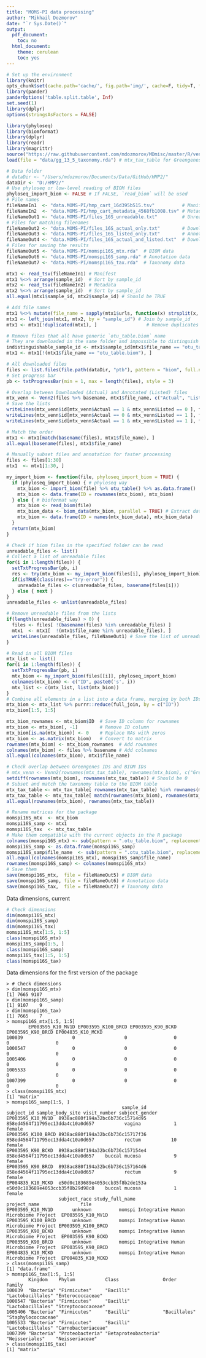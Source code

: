 ---
title: "MOMS-PI data processing"
author: "Mikhail Dozmorov"
date: "`r Sys.Date()`"
output:
  pdf_document:
    toc: no
  html_document:
    theme: cerulean
    toc: yes
---

```{r setup, echo=FALSE, message=FALSE, warning=FALSE}
# Set up the environment
library(knitr)
opts_chunk$set(cache.path='cache/', fig.path='img/', cache=F, tidy=T, fig.keep='high', echo=F, dpi=100, warnings=F, message=F, comment=NA, warning=F, results='as.is', fig.width = 10, fig.height = 6) #out.width=700, 
library(pander)
panderOptions('table.split.table', Inf)
set.seed(1)
library(dplyr)
options(stringsAsFactors = FALSE)
```

```{r libraries}
library(phyloseq)
library(biomformat)
library(dplyr)
library(readr)
library(magrittr)
source("https://raw.githubusercontent.com/mdozmorov/MDmisc/master/R/venn.R")
load(file = "data/gg_13_5_taxonomy.rda") # mtx_tax_table for Greengenes, scripts/greengenes.R
```

```{r settings}
# Data folder
# dataDir <- "/Users/mdozmorov/Documents/Data/GitHub/HMP2/"
dataDir <- "D:/HMP2/"
# Use phyloseq or low-level reading of BIOM files
phyloseq_import_biom <- FALSE # If FALSE, `read_biom` will be used
# File names
fileNameIn1  <- "data.MOMS-PI/hmp_cart_16d395b515.tsv"          # Manifest
fileNameIn2  <- "data.MOMS-PI/hmp_cart_metadata_4568fb1008.tsv" # Metadata
fileNameOut1 <- "data.MOMS-PI/files_16S_unreadable.txt"         # Unreadable 16S files
# Files for matching filenames
fileNameOut2 <- "data.MOMS-PI/files_16S_actual_only.txt"        # Downloaded, but no annotations
fileNameOut3 <- "data.MOMS-PI/files_16S_listed_only.txt"        # Annotated, but not downloaded
fileNameOut4 <- "data.MOMS-PI/files_16S_actual_and_listed.txt"  # Downloaded AND Annotated
# Files for saving the results
fileNameOut5 <- "data.MOMS-PI/momspi16S_mtx.rda"  # BIOM data
fileNameOut6 <- "data.MOMS-PI/momspi16S_samp.rda" # Annotation data
fileNameOut7 <- "data.MOMS-PI/momspi16S_tax.rda"  # Taxonomy data
```

```{r}
mtx1 <- read_tsv(fileNameIn1) # Manifest
mtx1 %<>% arrange(sample_id)  # Sort by sample_id
mtx2 <- read_tsv(fileNameIn2) # Metadata
mtx2 %<>% arrange(sample_id)  # Sort by sample_id
all.equal(mtx1$sample_id, mtx2$sample_id) # Should be TRUE

# Add file names
mtx1 %<>% mutate(file_name = sapply(mtx1$urls, function(x) strsplit(x, split = ",", fixed = TRUE)[[1]][1] %>% basename) %>% unname)
mtx1 <- left_join(mtx1, mtx2, by = "sample_id") # Join by sample_id
mtx1 <- mtx1[!duplicated(mtx1), ]                  # Remove duplicates

# Remove files that all have generic `otu_table.biom` name
# They are downloaded in the same folder and impossible to distinguish
indistinguishable_sample_id <- mtx1$sample_id[mtx1$file_name == "otu_table.biom"]
mtx1 <- mtx1[!(mtx1$file_name == "otu_table.biom"), ]
```

```{r}
# All downloaded files
files <- list.files(file.path(dataDir, "ptb"), pattern = "biom", full.names = TRUE)
# Set progress bar
pb <- txtProgressBar(min = 1, max = length(files), style = 3)

# Overlap between Downloaded (Actual) and Annotated (Listed) files
mtx_venn <- Venn2(files %>% basename, mtx1$file_name, c("Actual", "Listed"))
# Save the lists
writeLines(mtx_venn$id[mtx_venn$Actual == 1 & mtx_venn$Listed == 0 ], fileNameOut2) # Downloaded, but no annotations
writeLines(mtx_venn$id[mtx_venn$Actual == 0 & mtx_venn$Listed == 1 ], fileNameOut3) # Annotated, but not downloaded
writeLines(mtx_venn$id[mtx_venn$Actual == 1 & mtx_venn$Listed == 1 ], fileNameOut4) # Downloaded AND Annotated

# Match the order
mtx1 <- mtx1[match(basename(files), mtx1$file_name), ]
all.equal(basename(files), mtx1$file_name)
```

```{r eval = FALSE}
# Manually subset files and annotation for faster processing
files <- files[1:30]
mtx1  <- mtx1[1:30, ]
```

```{r}
my_import_biom <- function(file, phyloseq_import_biom = TRUE) {
  if (phyloseq_import_biom) { # phyloseq way
    mtx_biom <- import_biom(file) %>% otu_table() %>% as.data.frame() 
    mtx_biom <- data.frame(ID = rownames(mtx_biom), mtx_biom)
  } else { # bioformat way
    mtx_biom <- read_biom(file)
    mtx_biom_data <- biom_data(mtx_biom, parallel = TRUE) # Extract data one time 
    mtx_biom <- data.frame(ID = names(mtx_biom_data), mtx_biom_data)
  }
  return(mtx_biom)
}
```

```{r}
# Check if biom files in the specified folder can be read
unreadable_files <- list()
# Collect a list of unreadable files
for(i in 1:length(files)) {
  setTxtProgressBar(pb, i)
  res <- try(mtx_biom <- my_import_biom(files[i], phyloseq_import_biom), TRUE)
  if(isTRUE(class(res)=="try-error")) { 
    unreadable_files <- c(unreadable_files, basename(files[i])) 
  } else { next }
}
unreadable_files <- unlist(unreadable_files)

# Remove unreadable files from the lists
if(length(unreadable_files) > 0) {
  files <- files[ !(basename(files) %in% unreadable_files) ]
  mtx1  <- mtx1[  !(mtx1$file_name %in% unreadable_files), ]
  writeLines(unreadable_files, fileNameOut1) # Save the list of unreadable files
}
```

```{r}
# Read in all BIOM files
mtx_list <- list()
for(i in 1:length(files)) {
  setTxtProgressBar(pb, i)
  mtx_biom <- my_import_biom(files[[i]], phyloseq_import_biom)
  colnames(mtx_biom) <- c("ID", paste0('s', i))
  mtx_list <- c(mtx_list, list(mtx_biom))
}
# Combine all elements in a list into a data frame, merging by both IDs. Time consuming, over 5 hours
mtx_biom <- mtx_list %>% purrr::reduce(full_join, by = c("ID"))
mtx_biom[1:5, 1:5]

mtx_biom_rownames <- mtx_biom$ID  # Save ID column for rownames
mtx_biom <- mtx_biom[, -1]        # Remove ID column
mtx_biom[is.na(mtx_biom)] <- 0    # Replace NAs with zeros
mtx_biom <- as.matrix(mtx_biom)   # Convert to matrix
rownames(mtx_biom) <- mtx_biom_rownames  # Add rownames
colnames(mtx_biom) <- files %>% basename # Add colnames  
all.equal(colnames(mtx_biom), mtx1$file_name)
```


```{r}
# Check overlap between Greengenes IDs and BIOM IDs
# mtx_venn <- Venn2(rownames(mtx_tax_table), rownames(mtx_biom), c("Greengenes", "biom"))
setdiff(rownames(mtx_biom), rownames(mtx_tax_table)) # Should be 0
# Subset and match the taxonomy table to the BIOM table
mtx_tax_table <- mtx_tax_table[ rownames(mtx_tax_table) %in% rownames(mtx_biom), ]
mtx_tax_table <- mtx_tax_table[ match(rownames(mtx_biom), rownames(mtx_tax_table)), ]
all.equal(rownames(mtx_biom), rownames(mtx_tax_table))
```


```{r}
# Rename matrices for the package
momspi16S_mtx  <- mtx_biom
momspi16S_samp <- mtx1
momspi16S_tax  <- mtx_tax_table
# Make them compatible with the current objects in the R package
colnames(momspi16S_mtx) <- sub(pattern = ".otu_table.biom", replacement = "", x = colnames(momspi16S_mtx)) # Clean up sample names
momspi16S_samp <- as.data.frame(momspi16S_samp)
momspi16S_samp$file_name  <- sub(pattern = ".otu_table.biom", replacement = "", x = momspi16S_samp$file_name) # Clean up sample names
all.equal(colnames(momspi16S_mtx), momspi16S_samp$file_name)
rownames(momspi16S_samp) <- colnames(momspi16S_mtx)
# Save them
save(momspi16S_mtx,  file = fileNameOut5) # BIOM data
save(momspi16S_samp, file = fileNameOut6) # Annotation data
save(momspi16S_tax,  file = fileNameOut7) # Taxonomy data
```

Data dimensions, current

```{r echo=TRUE}
# Check dimensions
dim(momspi16S_mtx)
dim(momspi16S_samp)
dim(momspi16S_tax)
momspi16S_mtx[1:5, 1:5]
class(momspi16S_mtx)
momspi16S_samp[1:5, ]
class(momspi16S_samp)
momspi16S_tax[1:5, 1:5]
class(momspi16S_tax)
```

Data dimensions for the first version of the package

```
> # Check dimensions
> dim(momspi16S_mtx)
[1] 7665 9107
> dim(momspi16S_samp)
[1] 9107    9
> dim(momspi16S_tax)
[1] 7665    7
> momspi16S_mtx[1:5, 1:5]
        EP003595_K10_MV1D EP003595_K100_BRCD EP003595_K90_BCKD EP003595_K90_BRCD EP004835_K10_MCKD
100039                  0                  0                 0                 0                 0
1000547                 0                  0                 0                 0                 0
1005406                 0                  0                 0                 0                 0
1005533                 0                  0                 0                 0                 0
1007399                 0                  0                 0                 0                 0
> class(momspi16S_mtx)
[1] "matrix"
> momspi16S_samp[1:5, ]
                                          sample_id                       subject_id sample_body_site visit_number subject_gender
EP003595_K10_MV1D  8938ac880f194a32bc6b736c15714d95 858ed4564f11795ec13dda4c10a0d657           vagina            1         female
EP003595_K100_BRCD 8938ac880f194a32bc6b736c15717f36 858ed4564f11795ec13dda4c10a0d657           rectum           10         female
EP003595_K90_BCKD  8938ac880f194a32bc6b736c157154e4 858ed4564f11795ec13dda4c10a0d657    buccal mucosa            9         female
EP003595_K90_BRCD  8938ac880f194a32bc6b736c157164d6 858ed4564f11795ec13dda4c10a0d657           rectum            9         female
EP004835_K10_MCKD  e50d0c183689e4053ccb35f8b2de153a e50d0c183689e4053ccb35f8b29d98c8    buccal mucosa            1         female
                   subject_race study_full_name                         project_name               file
EP003595_K10_MV1D       unknown          momspi Integrative Human Microbiome Project  EP003595_K10_MV1D
EP003595_K100_BRCD      unknown          momspi Integrative Human Microbiome Project EP003595_K100_BRCD
EP003595_K90_BCKD       unknown          momspi Integrative Human Microbiome Project  EP003595_K90_BCKD
EP003595_K90_BRCD       unknown          momspi Integrative Human Microbiome Project  EP003595_K90_BRCD
EP004835_K10_MCKD       unknown          momspi Integrative Human Microbiome Project  EP004835_K10_MCKD
> class(momspi16S_samp)
[1] "data.frame"
> momspi16S_tax[1:5, 1:5]
        Kingdom    Phylum           Class                Order             Family             
100039  "Bacteria" "Firmicutes"     "Bacilli"            "Lactobacillales" "Enterococcaceae"  
1000547 "Bacteria" "Firmicutes"     "Bacilli"            "Lactobacillales" "Streptococcaceae" 
1005406 "Bacteria" "Firmicutes"     "Bacilli"            "Bacillales"      "Staphylococcaceae"
1005533 "Bacteria" "Firmicutes"     "Bacilli"            "Lactobacillales" "Carnobacteriaceae"
1007399 "Bacteria" "Proteobacteria" "Betaproteobacteria" "Neisseriales"    "Neisseriaceae"    
> class(momspi16S_tax)
[1] "matrix"
```

